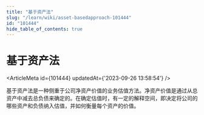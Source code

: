 ```yaml
---
title: "基于资产法"
slug: "/learn/wiki/asset-basedapproach-101444"
id: "101444"
hide_table_of_contents: true
---
```



# 基于资产法

<ArticleMeta id={101444} updatedAt={'2023-09-26 13:58:54'} />
<div className='border-solid border-b border-t-0 my-4 border-[var(--ifm-color-gray-300)]' />

基于资产法是一种侧重于公司净资产价值的业务估值方法。净资产价值是通过从总资产中减去总负债来确定的。在确定估值时，有一定的解释空间，即决定将公司的哪些资产和负债纳入估值，并如何衡量每个资产的价值。
